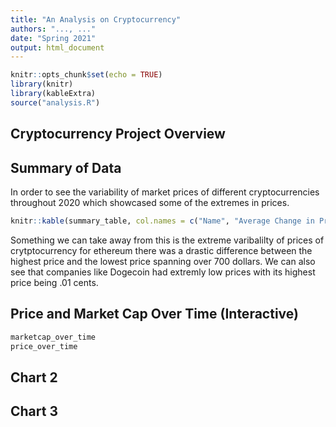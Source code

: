 ```yaml
---
title: "An Analysis on Cryptocurrency"
authors: "..., ..."
date: "Spring 2021"
output: html_document
---
```


```r
knitr::opts_chunk$set(echo = TRUE) 
library(knitr)
library(kableExtra)
source("analysis.R")
```
## Cryptocurrency Project Overview

## Summary of Data

In order to see the variability of market prices of different cryptocurrencies throughout 2020 which showcased some of the extremes in prices. 
```r
knitr::kable(summary_table, col.names = c("Name", "Average Change in Price", "Highest Price", "Lowest Price", "Change in Market Cap", "Change in Volume"), caption = "Cryptocurrency in 2020", "simple")
```
Something we can take away from this is the extreme varibalilty of prices of crytptocurrency for ethereum there was a drastic difference between the highest price and the lowest price spanning over 700 dollars. We can also see that companies like Dogecoin had extremly low prices with its highest price being .01 cents.

## Price and Market Cap Over Time (Interactive)
```r
marketcap_over_time
price_over_time
```

## Chart 2

## Chart 3
